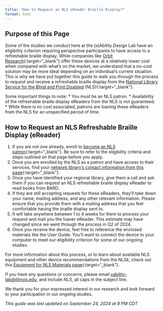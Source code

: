 ```yaml
---
title: "How to Request an NLS eReader Braille Display?"
format: html
---
```


## Purpose of this Page
Some of the studies we conduct here at the (x)Ability Design Lab have an eligibility criterion requiring perspective participants to have access to a refreshable braille display. While companies like [Orbit Research](https://www.orbitresearch.com/){:target="_blank"} offer these devices at a relatively lower cost when compared with what's on the market, we understand that a no-cost solution may be more ideal depending on an individual's current situation. This is why we have put together this guide to walk you through the process to request and receive a refreshable braille display from the [National Library Service for the Blind and Print Disabled](https://www.loc.gov/nls/) (NLS){:target="_blank"}. 

Some important things to note:
* You must be an NLS patron.
* Availability of the refreshable braille display eReaders from the NLS is not guaranteed.
* While there is no cost associated, patrons are loaning these eReaders from the NLS for an unspecified period of time.

## How to Request an NLS Refreshable Braille Display (eReader)
1. If you are not one already, enroll to [become an NLS patron](https://www.loc.gov/nls/how-to-enroll/){:target="_blank"}. Be sure to refer to the eligibility criteria and steps outlined on that page before you apply.
2. Once you are enrolled by the NLS as a patron and have access to their services, find your [network library's contact information from this page](https://www.loc.gov/nls/find-your-library/){:target="_blank"}.
3. Once you have identified your regional library, give them a call and ask them if you can request an NLS refreshable braille display eReader to read books from BARD.
4. If they are still accepting requests for these eReaders, they'll take down your name, mailing address, and any other relevant information. Please ensure that you provide them with a mailing address that you feel comfortable having the braille display sent to.
5. It will take anywhere between 1 to 4 weeks for them to process your request and mail you the loaner eReader. This estimate may have changed since we went through the process in Q2 of 2024.
6. Once you receive the device, feel free to reference the enclosed materials like the User Guide. You'll want to connect the device to your computer to meet our eligibility criterion for some of our ongoing studies.

For more information about this process, or to learn about available NLS equipment and other device recommendations from the NLSk, check out this [Equipment for NLS Materials page](https://www.loc.gov/nls/services-and-resources/equipment-for-nls-materials/){:target="_blank"}.

If you have any questions or concerns, please email [xability-lab@illinois.edu](mailto:xability-lab@illinois.edu), and include *NLS*, all caps in the subject line.

We thank you for your expressed interest in our research and look forward to your participation in our ongoing studies.

*This guide was last updated on September 24, 2024 at 9 PM CDT*